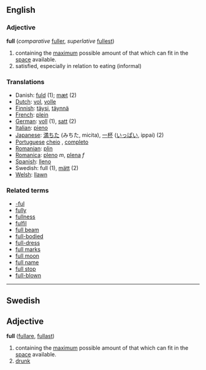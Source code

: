 ==English==
=== Adjective ===

'''full''' (''comparative'' [[fuller]], ''superlative'' [[fullest]])

#containing the [[maximum]] possible amount of that which can fit in the [[space]] available.
#satisfied, especially in relation to eating (informal)

=== Translations ===
*Danish: [[fuld]] (1); [[mæt]] (2)
*[[Dutch]]: [[vol]], [[volle]]
*[[Finnish]]: [[täysi]], [[täynnä]]
*[[French]]: [[plein]]
*[[German]]: [[voll]] (1), [[satt]] (2)
*[[Italian]]: [[pieno]]
*[[Japanese]]: [[満ちた]] (みちた, micita), [[一杯]] ([[いっぱい]], ippai) (2)
*[[Portuguese]] [[cheio]] , [[completo]]
*[[Romanian]]: [[plin]]
*[[Romanica]]: [[pleno]] ''m'', [[plena]] ''f''
*[[Spanish]]: [[lleno]]
*Swedish: full (1), [[mätt]] (2)
*[[Welsh]]: [[llawn]]

===Related terms===
*[[-ful]]
*[[fully]]
*[[fullness]]
*[[fulfil]]
*[[full beam]]
*[[full-bodied]]
*[[full-dress]]
*[[full marks]]
*[[full moon]]
*[[full name]]
*[[full stop]]
*[[full-blown]]

----

==Swedish==
==Adjective==
'''full''' ([[fullare]], [[fullast]])

#containing the [[maximum]] possible amount of that which can fit in the [[space]] available.
#[[drunk]]